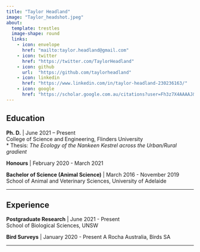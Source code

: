 ```yaml
---
title: "Taylor Headland"
image: "Taylor_headshot.jpeg"
about: 
  template: trestles
  image-shape: round
  links: 
    - icon: envelope
      href: "mailto:taylor.headland@gmail.com"
    - icon: twitter
      href: "https://twitter.com/TaylorHeadland"
    - icon: github
      url:  "https://github.com/taylorheadland"
    - icon: linkedin
      href: "https://www.linkedin.com/in/taylor-headland-230236163/"
    - icon: google
      href: "https://scholar.google.com.au/citations?user=Fh3z7X4AAAAJ&hl=en"
---
```


::: {#hero-heading}
::: column-body-outset
## Education

**Ph. D.** \| June 2021 -- Present\
College of Science and Engineering, Flinders University\
\* Thesis: *The Ecology of the Nankeen Kestrel across the Urban/Rural gradient*

**Honours** \| February 2020 - March 2021

**Bachelor of Science (Animal Science)** \| March 2016 - November 2019 School of Animal and Veterinary Sciences, University of Adelaide

------------------------------------------------------------------------

## Experience

**Postgraduate Research** \| June 2021 - Present\
School of Biological Sciences, UNSW

**Bird Surveys** \| January 2020 - Present A Rocha Australia, Birds SA
:::
:::

------------------------------------------------------------------------
